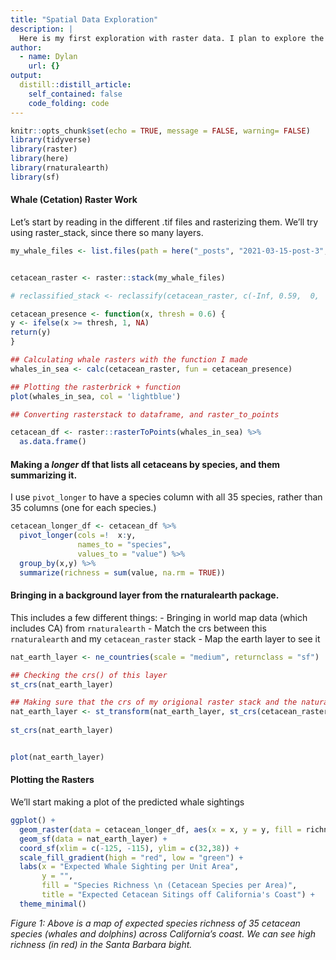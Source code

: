```yaml
---
title: "Spatial Data Exploration"
description: |
  Here is my first exploration with raster data. I plan to explore the possibilities of Marine Spatial Planning moving forward, so why not start with whales and dolphins?
author:
  - name: Dylan
    url: {}
output:
  distill::distill_article:
    self_contained: false
    code_folding: code
---
```


```r
knitr::opts_chunk$set(echo = TRUE, message = FALSE, warning= FALSE)
library(tidyverse)
library(raster)
library(here)
library(rnaturalearth)
library(sf)
```

#### Whale (Cetation) Raster Work


Let's start by reading in the different .tif files and rasterizing them. We'll try using raster_stack, since there so many layers. 

```r
my_whale_files <- list.files(path = here("_posts", "2021-03-15-post-3",   "ca_cetaceans"), full.names = TRUE)


cetacean_raster <- raster::stack(my_whale_files)

# reclassified_stack <- reclassify(cetacean_raster, c(-Inf, 0.59,  0,  0.59,  Inf,  1))

cetacean_presence <- function(x, thresh = 0.6) {
y <- ifelse(x >= thresh, 1, NA) 
return(y)
}

## Calculating whale rasters with the function I made
whales_in_sea <- calc(cetacean_raster, fun = cetacean_presence)

## Plotting the rasterbrick + function
plot(whales_in_sea, col = 'lightblue')

## Converting rasterstack to dataframe, and raster_to_points

cetacean_df <- raster::rasterToPoints(whales_in_sea) %>%
  as.data.frame()
```

#### Making a *longer* df that lists all cetaceans by species, and them summarizing it. 

I use `pivot_longer` to have a species column with all 35 species, rather than 35 columns (one for each species.)

```r
cetacean_longer_df <- cetacean_df %>% 
  pivot_longer(cols =!  x:y,
               names_to = "species",
               values_to = "value") %>% 
  group_by(x,y) %>% 
  summarize(richness = sum(value, na.rm = TRUE))
```



#### Bringing in a background layer from the rnaturalearth package.
This includes a few different things:
- Bringing in world map data (which includes CA) from `rnaturalearth`
- Match the crs between this `rnaturalearth` and my `cetacean_raster` stack
- Map the earth layer to see it

```r
nat_earth_layer <- ne_countries(scale = "medium", returnclass = "sf")

## Checking the crs() of this layer
st_crs(nat_earth_layer)

## Making sure that the crs of my origional raster stack and the natural earth layer match up. 
nat_earth_layer <- st_transform(nat_earth_layer, st_crs(cetacean_raster))
 
st_crs(nat_earth_layer)


plot(nat_earth_layer)
```



#### Plotting the Rasters

We'll start making a plot of the predicted whale sightings

```r
ggplot() +
  geom_raster(data = cetacean_longer_df, aes(x = x, y = y, fill = richness)) +
  geom_sf(data = nat_earth_layer) +
  coord_sf(xlim = c(-125, -115), ylim = c(32,38)) +
  scale_fill_gradient(high = "red", low = "green") +
  labs(x = "Expected Whale Sighting per Unit Area",
       y = "",
       fill = "Species Richness \n (Cetacean Species per Area)",
       title = "Expected Cetacean Sitings off California's Coast") +
  theme_minimal()
```
*Figure 1: Above is a map of expected species richness of 35 cetacean species (whales and dolphins) across California's coast. We can see high richness (in red) in the Santa Barbara bight.*


